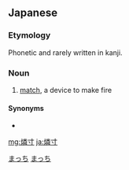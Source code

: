 ==Japanese==
{{ja-kanjitab|yomi=irr|sort=まっち}}
===Etymology===
Phonetic {{ja-ateji|sort=まっち}} and rarely written in kanji.

===Noun===
{{ja-noun|マッチ}}

# [[match]], a device to make fire

====Synonyms====
* {{ja-r|火柴|かしば}}

[[Category:ja:Fire|まっち]]
[[Category:ja:Light sources|まっち]]

[[mg:燐寸]]
[[ja:燐寸]]